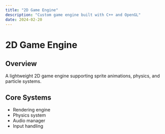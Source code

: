 ```yaml
---
title: "2D Game Engine"
description: "Custom game engine built with C++ and OpenGL"
date: 2024-02-20
---
```


# 2D Game Engine

## Overview

A lightweight 2D game engine supporting sprite animations, physics, and particle systems.

## Core Systems

- Rendering engine
- Physics system
- Audio manager
- Input handling
